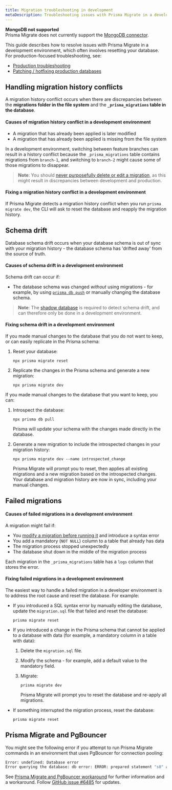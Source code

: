 ```yaml
---
title: Migration troubleshooting in development
metaDescription: Troubleshooting issues with Prisma Migrate in a development environment.
---
```


<TopBlock>

<Admonition type="warning">

**MongoDB not supported** <br />
Prisma Migrate does not currently support the [MongoDB connector](/concepts/database-connectors/mongodb).

</Admonition>

This guide describes how to resolve issues with Prisma Migrate in a development environment, which often involves resetting your database. For production-focused troubleshooting, see:

- [Production troubleshooting](/guides/database/production-troubleshooting)
- [Patching / hotfixing production databases](/guides/database/patching-production)

</TopBlock>

## Handling migration history conflicts

A migration history conflict occurs when there are discrepancies between the **migrations folder in the file system** and the **`_prisma_migrations` table in the database**.

#### Causes of migration history conflict in a development environment

- A migration that has already been applied is later modified
- A migration that has already been applied is missing from the file system

In a development environment, switching between feature branches can result in a history conflict because the `_prisma_migrations` table contains migrations from `branch-1`, and switching to `branch-2` might cause some of those migrations to disappear.

> **Note**: You should [never purposefully delete or edit a migration](/concepts/components/prisma-migrate#do-not-edit-or-delete-migrations-that-have-been-applied), as this might result in discrepancies between development and production.

#### Fixing a migration history conflict in a development environment

If Prisma Migrate detects a migration history conflict when you run `prisma migrate dev`, the CLI will ask to reset the database and reapply the migration history.

## Schema drift

Database schema drift occurs when your database schema is out of sync with your migration history - the database schema has 'drifted away' from the source of truth.

#### Causes of schema drift in a development environment

Schema drift can occur if:

- The database schema was changed _without_ using migrations - for example, by using [`prisma db push`](/reference/api-reference/command-reference#db-push) or manually changing the database schema.

> **Note**: The [shadow database](/concepts/components/prisma-migrate/shadow-database) is required to detect schema drift, and can therefore only be done in a development environment.

#### Fixing schema drift in a development environment

If you made manual changes to the database that you do not want to keep, or can easily replicate in the Prisma schema:

1. Reset your database:

   ```terminal
   npx prisma migrate reset
   ```

1. Replicate the changes in the Prisma schema and generate a new migration:

   ```terminal
   npx prisma migrate dev
   ```

If you made manual changes to the database that you want to keep, you can:

1. Introspect the database:

   ```terminal
   npx prisma db pull
   ```

   Prisma will update your schema with the changes made directly in the database.

1. Generate a new migration to include the introspected changes in your migration history:

   ```terminal
   npx prisma migrate dev --name introspected_change
   ```

   Prisma Migrate will prompt you to reset, then applies all existing migrations and a new migration based on the introspected changes. Your database and migration history are now in sync, including your manual changes.

## Failed migrations

#### Causes of failed migrations in a development environment

A migration might fail if:

- You [modify a migration before running it](customizing-migrations) and introduce a syntax error
- You add a mandatory (`NOT NULL`) column to a table that already has data
- The migration process stopped unexpectedly
- The database shut down in the middle of the migration process

Each migration in the `_prisma_migrations` table has a `logs` column that stores the error.

#### Fixing failed migrations in a development environment

The easiest way to handle a failed migration in a developer environment is to address the root cause and reset the database. For example:

- If you introduced a SQL syntax error by manually editing the database, update the `migration.sql` file that failed and reset the database:

  ```terminal
  prisma migrate reset
  ```

- If you introduced a change in the Prisma schema that cannot be applied to a database with data (for example, a mandatory column in a table with data):

  1. Delete the `migration.sql` file.

  2. Modify the schema - for example, add a default value to the mandatory field.

  3. Migrate:

     ```terminal
     prisma migrate dev
     ```

     Prisma Migrate will prompt you to reset the database and re-apply all migrations.

- If something interrupted the migration process, reset the database:

  ```terminal
  prisma migrate reset
  ```

## Prisma Migrate and PgBouncer

You might see the following error if you attempt to run Prisma Migrate commands in an environment that uses PgBouncer for connection pooling:

```bash
Error: undefined: Database error
Error querying the database: db error: ERROR: prepared statement "s0" already exists
```

See [Prisma Migrate and PgBouncer workaround](/guides/performance-and-optimization/connection-management/configure-pg-bouncer) for further information and a workaround. Follow [GitHub issue #6485](https://github.com/prisma/prisma/issues/6485) for updates.
